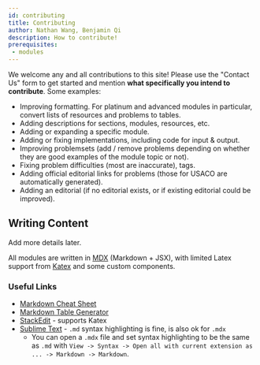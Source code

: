 ```yaml
---
id: contributing
title: Contributing
author: Nathan Wang, Benjamin Qi
description: How to contribute!
prerequisites:
 - modules
---
```


We welcome any and all contributions to this site! Please use the "Contact Us" form to get started and mention **what specifically you intend to contribute**. Some examples:

- Improving formatting. For platinum and advanced modules in particular, convert lists of resources and problems to tables.
- Adding descriptions for sections, modules, resources, etc.
- Adding or expanding a specific module.
- Adding or fixing implementations, including code for input & output.
- Improving problemsets (add / remove problems depending on whether they are good examples of the module topic or not).
- Fixing problem difficulties (most are inaccurate), tags.
- Adding official editorial links for problems (those for USACO are automatically generated).
- Adding an editorial (if no editorial exists, or if existing editorial could be improved).

## Writing Content

<IncompleteSection>

Add more details later.

</IncompleteSection>

All modules are written in [MDX](https://mdxjs.com/) (Markdown + JSX), with limited Latex support from [Katex](https://katex.org/) and some custom components.

### Useful Links

 - [Markdown Cheat Sheet](https://www.markdownguide.org/cheat-sheet/)
 - [Markdown Table Generator](https://www.tablesgenerator.com/markdown_tables)
 - [StackEdit](https://stackedit.io/) - supports Katex
 - [Sublime Text](https://www.sublimetext.com/) - `.md` syntax highlighting is fine, is also ok for `.mdx`
   - You can open a `.mdx` file and set syntax highlighting to be the same as `.md` with `View -> Syntax -> Open all with current extension as ... -> Markdown -> Markdown`.
